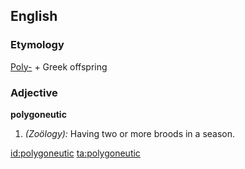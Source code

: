 ==English==

===Etymology===
[[Poly-]] + Greek offspring

===Adjective===
'''polygoneutic'''

# ''(Zoölogy):'' Having two or more broods in a season.

[[id:polygoneutic]]
[[ta:polygoneutic]]